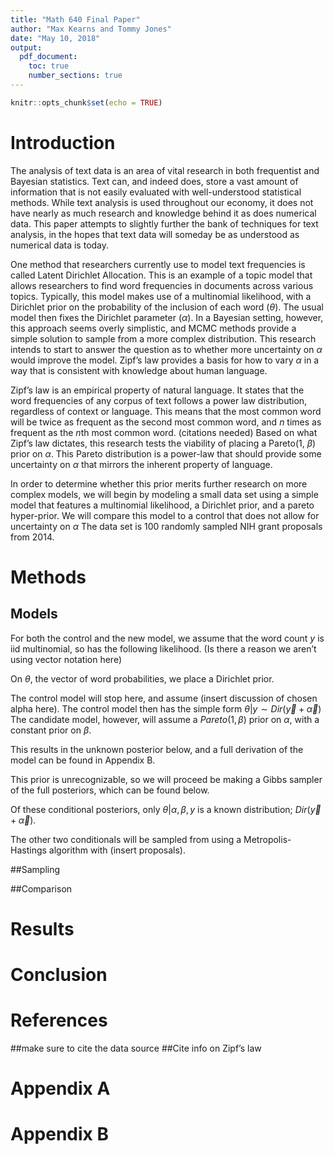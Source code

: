 ```yaml
---
title: "Math 640 Final Paper"
author: "Max Kearns and Tommy Jones"
date: "May 10, 2018"
output:
  pdf_document:
    toc: true
    number_sections: true
---
```


```r
knitr::opts_chunk$set(echo = TRUE)
```
\newpage
# Introduction

The analysis of text data is an area of vital research in both frequentist and Bayesian statistics. Text can, and indeed does, store a vast amount of information that is not easily evaluated with well-understood statistical methods. While text analysis is used throughout our economy, it does not have nearly as much research and knowledge behind it as does numerical data. This paper attempts to slightly further the bank of techniques for text analysis, in the hopes that text data will someday be as understood as numerical data is today. 

One method that researchers currently use to model text frequencies is called Latent Dirichlet Allocation. This is an example of a topic model that allows researchers to find word frequencies in documents across various topics. Typically, this model makes use of a multinomial likelihood, with a Dirichlet prior on the probability of the inclusion of each word ($\theta$). The usual model then fixes the Dirichlet parameter ($\alpha$). In a Bayesian setting, however, this approach seems overly simplistic, and MCMC methods provide a simple solution to sample from a more complex distribution. This research intends to start to answer the question as to whether more uncertainty on $\alpha$ would improve the model. Zipf's law provides a basis for how to vary $\alpha$ in a way that is consistent with knowledge about human language. 

Zipf's law is an empirical property of natural language. It states that the word frequencies of any corpus of text follows a power law distribution, regardless of context or language. This means that the most common word will be twice as frequent as the second most common word, and $n$ times as frequent as the $n$th most common word. (citations needed) Based on what Zipf's law dictates, this research tests the viability of placing a Pareto(1, $\beta$) prior on $\alpha$. This Pareto distribution is a power-law that should provide some uncertainty on $\alpha$ that mirrors the inherent property of language.  

In order to determine whether this prior merits further research on more complex models, we will begin by modeling a small data set using a simple model that features a multinomial likelihood, a Dirichlet prior, and a pareto hyper-prior. We will compare this model to a control that does not allow for uncertainty on $\alpha$ The data set is 100 randomly sampled NIH grant proposals from 2014.

# Methods 

## Models

For both the control and the new model, we assume that the word count $y$ is iid multinomial, so has the following likelihood. (Is there a reason we aren't using vector notation here)

\begin{align}
y \sim multinom(n,\theta) \implies \mathcal{L}(y|\theta,\alpha,\beta) \propto \prod_k \theta_k^{y_k}
\end{align}

On $\theta$, the vector of word probabilities, we place a Dirichlet prior.

\begin{align}
\theta \sim Dir(\vec{\alpha}) \implies \pi(\theta) = \mathcal{B}(\vec{\alpha})\prod_k \theta_k^{\alpha_k - 1}
\end{align}

The control model will stop here, and assume (insert discussion of chosen alpha here). The control model then has the simple form $\theta|y \sim Dir(\vec{y}+\vec{\alpha})$  The candidate model, however, will assume a $Pareto(1, \beta$) prior on $\alpha$, with a constant prior on $\beta$.

\begin{align}
\alpha_k \sim Pareto(1, \beta) \implies \pi(\vec{\alpha}) &= \prod_k\beta\alpha_k^{-(\beta + 1)}\\
\pi(\beta) &\propto 1
\end{align}

This results in the unknown posterior below, and a full derivation of the model can be found in Appendix B. 

\begin{align}
  P(\theta,\alpha,\beta|y) 
    &\propto\beta^K\mathcal{B}(\vec{\alpha})
      \prod_k\theta_k^{y_k+\alpha_k - 1}\alpha_k^{-(\beta + 1)}
\end{align}

This prior is unrecognizable, so we will proceed be making a Gibbs sampler of the full posteriors, which can be found below. 

\begin{align}
  P(\theta|\alpha,\beta,y)
    &\propto \prod_k \theta_k^{y_k+\alpha_k - 1}\\
  P(\alpha|\theta,\beta,y) 
    &\propto \mathcal{B}(\vec{\alpha})
      \prod_k \theta_k^{y_k+\alpha_k - 1}\alpha_k^{-(\beta + 1)}\\
  P(\beta|\theta,\alpha,y)
    &\propto \beta^K(\prod_k\alpha_k)^{-\beta}
\end{align}

Of these conditional posteriors, only $\theta|\alpha,\beta,y$ is a known distribution; $Dir(\vec{y}+\vec{\alpha})$.

The other two conditionals will be sampled from using a Metropolis-Hastings algorithm with (insert proposals).

##Sampling

##Comparison

# Results 

# Conclusion


# References
##make sure to cite the data source
##Cite info on Zipf's law


# Appendix A

# Appendix B



\begin{align}
  P(\theta,\alpha,\beta|y) 
    &\propto \left[\prod_k \theta_k^{y_k}\right] 
      \left[\mathcal{B}(\vec{\alpha})\prod_k \theta_k^{\alpha_k - 1}\right]
      \left[\prod_k\beta\alpha_k^{-(\beta + 1)}\right]\\
    &= \beta^K\mathcal{B}(\vec{\alpha})
      \prod_k\theta_k^{y_k+\alpha_k - 1}\alpha_k^{-(\beta + 1)}\\
  P(\theta|\alpha,\beta,y)
    &\propto \prod_k \theta_k^{y_k+\alpha_k - 1}\\
    &\implies \theta|\alpha,\beta,y \sim Dir(\vec{y} + \vec{\alpha})\\
  P(\alpha|\theta,\beta,y) 
    &\propto \mathcal{B}(\vec{\alpha})
      \prod_k \theta_k^{y_k+\alpha_k - 1}\alpha_k^{-(\beta + 1)}\\
    &\implies \text{unknown distribution}\\
  P(\beta|\theta,\alpha,y)
    &\propto \beta^K(\prod_k\alpha_k)^{-(\beta + 1)}\\
    &\propto \beta^K(\prod_k\alpha_k)^{-\beta}\\
    &\implies \text{unknown distribution}
\end{align}




























